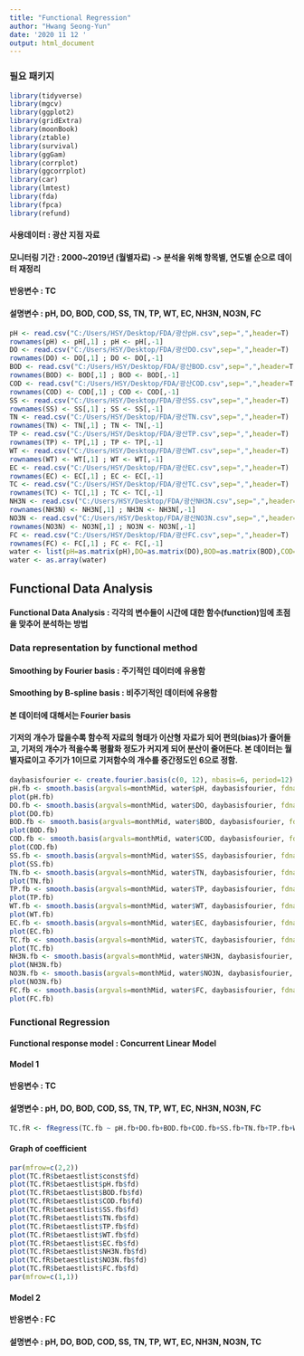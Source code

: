 ```yaml
---
title: "Functional Regression"
author: "Hwang Seong-Yun"
date: '2020 11 12 '
output: html_document
---
```


### 필요 패키지 

```r
library(tidyverse)
library(mgcv)
library(ggplot2)
library(gridExtra)
library(moonBook)
library(ztable)
library(survival)
library(ggGam)
library(corrplot)
library(ggcorrplot)
library(car)
library(lmtest)
library(fda)
library(fpca)
library(refund)
```

#### 사용데이터 : 광산 지점 자료
#### 모니터링 기간 : 2000~2019년 (월별자료) -> 분석을 위해 항목별, 연도별 순으로 데이터 재정리
#### 반응변수 : TC
#### 설명변수 : pH, DO, BOD, COD, SS, TN, TP, WT, EC, NH3N, NO3N, FC 

```r
pH <- read.csv("C:/Users/HSY/Desktop/FDA/광산pH.csv",sep=",",header=T)
rownames(pH) <- pH[,1] ; pH <- pH[,-1]
DO <- read.csv("C:/Users/HSY/Desktop/FDA/광산DO.csv",sep=",",header=T)
rownames(DO) <- DO[,1] ; DO <- DO[,-1]
BOD <- read.csv("C:/Users/HSY/Desktop/FDA/광산BOD.csv",sep=",",header=T)
rownames(BOD) <- BOD[,1] ; BOD <- BOD[,-1]
COD <- read.csv("C:/Users/HSY/Desktop/FDA/광산COD.csv",sep=",",header=T)
rownames(COD) <- COD[,1] ; COD <- COD[,-1]
SS <- read.csv("C:/Users/HSY/Desktop/FDA/광산SS.csv",sep=",",header=T) 
rownames(SS) <- SS[,1] ; SS <- SS[,-1]
TN <- read.csv("C:/Users/HSY/Desktop/FDA/광산TN.csv",sep=",",header=T)
rownames(TN) <- TN[,1] ; TN <- TN[,-1]
TP <- read.csv("C:/Users/HSY/Desktop/FDA/광산TP.csv",sep=",",header=T)
rownames(TP) <- TP[,1] ; TP <- TP[,-1]
WT <- read.csv("C:/Users/HSY/Desktop/FDA/광산WT.csv",sep=",",header=T)
rownames(WT) <- WT[,1] ; WT <- WT[,-1]
EC <- read.csv("C:/Users/HSY/Desktop/FDA/광산EC.csv",sep=",",header=T)
rownames(EC) <- EC[,1] ; EC <- EC[,-1]
TC <- read.csv("C:/Users/HSY/Desktop/FDA/광산TC.csv",sep=",",header=T)
rownames(TC) <- TC[,1] ; TC <- TC[,-1]
NH3N <- read.csv("C:/Users/HSY/Desktop/FDA/광산NH3N.csv",sep=",",header=T)
rownames(NH3N) <- NH3N[,1] ; NH3N <- NH3N[,-1]
NO3N <- read.csv("C:/Users/HSY/Desktop/FDA/광산NO3N.csv",sep=",",header=T)
rownames(NO3N) <- NO3N[,1] ; NO3N <- NO3N[,-1]
FC <- read.csv("C:/Users/HSY/Desktop/FDA/광산FC.csv",sep=",",header=T)
rownames(FC) <- FC[,1] ; FC <- FC[,-1]
water <- list(pH=as.matrix(pH),DO=as.matrix(DO),BOD=as.matrix(BOD),COD=as.matrix(COD),SS=as.matrix(SS),TN=as.matrix(TN),TP=as.matrix(TP),WT=as.matrix(WT),EC=as.matrix(EC),TC=as.matrix(TC),NH3N=as.matrix(NH3N),NO3N=as.matrix(NO3N),FC=as.matrix(FC))
water <- as.array(water)
```



## Functional Data Analysis

#### Functional Data Analysis : 각각의 변수들이 시간에 대한 함수(function)임에 초점을 맞추어 분석하는 방법


### Data representation by functional method

#### Smoothing by Fourier basis : 주기적인 데이터에 유용함

#### Smoothing by B-spline basis : 비주기적인 데이터에 유용함

#### 본 데이터에 대해서는 Fourier basis

#### 기저의 개수가 많을수록 함수적 자료의 형태가 이산형 자료가 되어 편의(bias)가 줄어들고, 기저의 개수가 적을수록 평활화 정도가 커지게 되어 분산이 줄어든다. 본 데이터는 월별자료이고 주기가 1이므로 기저함수의 개수를 중간정도인 6으로 정함.

```r
daybasisfourier <- create.fourier.basis(c(0, 12), nbasis=6, period=12) 
pH.fb <- smooth.basis(argvals=monthMid, water$pH, daybasisfourier, fdnames=list("month", "Station", "pH"))$fd
plot(pH.fb) 
DO.fb <- smooth.basis(argvals=monthMid, water$DO, daybasisfourier, fdnames=list("month", "Station", "DO"))$fd
plot(DO.fb) 
BOD.fb <- smooth.basis(argvals=monthMid, water$BOD, daybasisfourier, fdnames=list("month", "Station", "BOD"))$fd
plot(BOD.fb) 
COD.fb <- smooth.basis(argvals=monthMid, water$COD, daybasisfourier, fdnames=list("month", "Station", "COD"))$fd
plot(COD.fb) 
SS.fb <- smooth.basis(argvals=monthMid, water$SS, daybasisfourier, fdnames=list("month", "Station", "SS"))$fd
plot(SS.fb) 
TN.fb <- smooth.basis(argvals=monthMid, water$TN, daybasisfourier, fdnames=list("month", "Station", "TN"))$fd
plot(TN.fb) 
TP.fb <- smooth.basis(argvals=monthMid, water$TP, daybasisfourier, fdnames=list("month", "Station", "TP"))$fd
plot(TP.fb)
WT.fb <- smooth.basis(argvals=monthMid, water$WT, daybasisfourier, fdnames=list("month", "Station", "WT"))$fd
plot(WT.fb) 
EC.fb <- smooth.basis(argvals=monthMid, water$EC, daybasisfourier, fdnames=list("month", "Station", "EC"))$fd
plot(EC.fb) 
TC.fb <- smooth.basis(argvals=monthMid, water$TC, daybasisfourier, fdnames=list("month", "Station", "TC"))$fd
plot(TC.fb) 
NH3N.fb <- smooth.basis(argvals=monthMid, water$NH3N, daybasisfourier, fdnames=list("month", "Station", "NH3N"))$fd
plot(NH3N.fb)
NO3N.fb <- smooth.basis(argvals=monthMid, water$NO3N, daybasisfourier, fdnames=list("month", "Station", "NO3N"))$fd
plot(NO3N.fb) 
FC.fb <- smooth.basis(argvals=monthMid, water$FC, daybasisfourier, fdnames=list("month", "Station", "FC"))$fd
plot(FC.fb) 
```


### Functional Regression

#### Functional response model : Concurrent Linear Model

#### Model 1

#### 반응변수 : TC
#### 설명변수 : pH, DO, BOD, COD, SS, TN, TP, WT, EC, NH3N, NO3N, FC 

```r
TC.fR <- fRegress(TC.fb ~ pH.fb+DO.fb+BOD.fb+COD.fb+SS.fb+TN.fb+TP.fb+WT.fb+EC.fb+NH3N.fb+NO3N.fb+FC.fb)
```

#### Graph of coefficient

```r
par(mfrow=c(2,2))
plot(TC.fR$betaestlist$const$fd)
plot(TC.fR$betaestlist$pH.fb$fd)
plot(TC.fR$betaestlist$BOD.fb$fd)
plot(TC.fR$betaestlist$COD.fb$fd)
plot(TC.fR$betaestlist$SS.fb$fd)
plot(TC.fR$betaestlist$TN.fb$fd)
plot(TC.fR$betaestlist$TP.fb$fd)
plot(TC.fR$betaestlist$WT.fb$fd)
plot(TC.fR$betaestlist$EC.fb$fd)
plot(TC.fR$betaestlist$NH3N.fb$fd)
plot(TC.fR$betaestlist$NO3N.fb$fd)
plot(TC.fR$betaestlist$FC.fb$fd)
par(mfrow=c(1,1))
```

#### Model 2

#### 반응변수 : FC
#### 설명변수 : pH, DO, BOD, COD, SS, TN, TP, WT, EC, NH3N, NO3N, TC 
